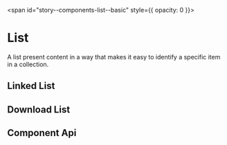 
<span id="story--components-list--basic" style={{ opacity: 0 }}></span>

# List

A list present content in a way that makes it easy to identify a specific item in a collection.

<Canvas>
  <Story id="components-list--basic" />
</Canvas>

## Linked List

<Canvas>
  <Story id="components-list--linked-list" />
</Canvas>

## Download List

<Canvas>
  <Story id="components-list--download-list" />
</Canvas>

## Component Api

<Description markdown={readme} />
<Description markdown={listItem} />
<Description markdown={listItemTitle} />
<Description markdown={listItemSubtitle} />
<Description markdown={listItemContent} />
<Description markdown={listItemIcon} />

<br />


<Description markdown={testing} />

<bal-doc-github link="/components/bal-list/stories/bal-list.docs.mdx"></bal-doc-github>
